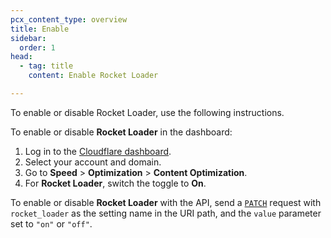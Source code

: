 ```yaml
---
pcx_content_type: overview
title: Enable
sidebar:
  order: 1
head:
  - tag: title
    content: Enable Rocket Loader

---
```



To enable or disable Rocket Loader, use the following instructions.

<Tabs> <TabItem label="dashboard">

To enable or disable **Rocket Loader** in the dashboard:

1. Log in to the [Cloudflare dashboard](https://dash.cloudflare.com).
2. Select your account and domain.
3. Go to **Speed** > **Optimization** > **Content Optimization**.
4. For **Rocket Loader**, switch the toggle to **On**.

<Render file="rocket-loader-csp" />

</TabItem> <TabItem label="api">

To enable or disable **Rocket Loader** with the API, send a [`PATCH`](/api/operations/zone-settings-edit-single-setting) request with `rocket_loader` as the setting name in the URI path, and the `value` parameter set to `"on"` or `"off"`.

<Render file="rocket-loader-csp" />

</TabItem> </Tabs>

<Render file="configuration-rule-promotion" product="rules" />
